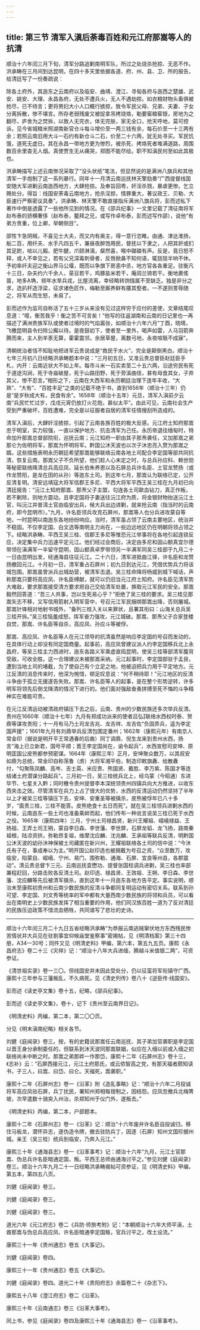 ```yaml
---
---
---
```

title: 第三节 清军入滇后荼毒百姓和元江府那嵩等人的抗清
---




顺治十六年闰三月下旬，清军分路追剿南明军队，所过之处烧杀抢掠、无恶不作。洪承畴在三月间到达昆明，在四十多天里依据各道、府、州、县、卫、所的报告，给清廷写了一份奏疏说：

除各土府外，其迤东之云南府以及临安、曲靖、澄江、寻甸各府与迤西之楚雄、武安、姚安、大理、永昌各府，无处不遭兵火，无人不遇劫掠。如衣粮财物头畜俱被抢尽，已不待言；更将男妇大小人口概行掳掠，致令军民父母、兄弟、夫妻、子女分离拆散，惨不堪言。所存老弱残废又被捉拿吊拷烧烙，勒要窖粮窖银，房地为之翻尽，庐舍为之焚拆，以致人无完衣，体无完肤，家无全口，抢天呼地，莫可控诉。见今省城粮米照湖南新官仓斗每斗增价至一两三钱有余，每石价至一十三两有余；若照云南旧用大斗一石约有新仓斗二石，价至二十六两，犹无处寻买。军民饥饿，道死无虚日。其在永昌一带地方更为惨烈，被杀死、拷烙死者堆满道路，周围数百余里杳无人烟。真使贾生无从痛哭，郑图不能尽绘。职不知滇民何至如此其极也。



洪承畴描写上述云南惨况采取了“没头状纸”笔法，但显然说的是满洲八旗兵和其他清军一手炮制了这一系列暴行。同年十一月清云南巡抚林天擎劾奏“广西提督线国安随大军进剿云南迤西地方，大肆抢掠。及奉旨回粤，奸淫杀戮，暴虐更惨。乞立赐处分。得旨：线国安荼毒云南地方，抢杀淫掠，情罪重大，著议政王、贝勒、大臣速行严察密议具奏”。洪承畴、林天擎不敢直接指斥满洲八旗兵将，彭而述私下著作中倒是透露了一些他所见到的情况。在《邵兵纪事》一文里记载了清征南将军赵布泰的骄横奢侈（赵布泰，鳌拜之兄，或写作卓布泰，彭而述写作邵），说他“有弟方贵重，位上卿，举朝侧目”。

邵性卞急阴贼，不喜见士大夫，而又内有奥主，得一意行恣睢。由通、津达淮扬，船二百，用纤夫、水手凡四五千，兼昼夜醉饱用民，督抚以下隶之，人把其骭或扪其足跗，啖以儿豭、肥牛腱，爪颐淋漓，粲然喜，喉中磔磔有声。反是，竟日怒不释，或人不幸见之，若有父兄深毒刺骨者，反唇掀鼻不知何语，辄狺狺半响不休。予初率纤夫迎之衡山界马公堰，既而以争旗下房恚中丞，地方官各各重足。驻衡凡十三日，杂夫约六千余人，莝豆若干，鸡豚盐米若干，庵闾兰锜若干。衡地裹傜苗，地多埆，频年水旱兵戎，比屋流离，幸经略转饷镪属不至缺乏。独是非分之求，选扒杆造浮梁，征求诸色匠作，梅勒至厮养鲜有餍其壑者。一不遂则詈辱随之，将军从而生怒，未易了。



彭而述作为监司自称活了五十三岁从来没有见过这样穷于应付的差使，文章结尾叹息道：“噫，衡苦我乎！衡之苦不可言矣！”他写的往返湖南和云南的日记里也一再描述了满洲贵族军队或使者过境时的气焰嚣张，如顺治十六年六月“丁酉，晓晴，飞檄昆明县令扫除公廨以待。是夜鼓初下，使者至一里外，喝声如雷，人马羽箭奔腾而来，主人到羊豕无算，霍霍震邻。余居草屋，离数弓地，永夜喧聒不成寐”。

清朝统治者恬不知耻地把进军云贵说成是“救民于水火”，完全是颠倒黑白。顺治十七年三月初八日经略洪承畴题本中说：“三月初五日，又准云贵总督臣赵廷臣手札，内开：云南近状大不如上年。每市斗米一石实卖至二十五六两，沿途穷民有死于道途沟涧，死于寺庙破屋，死于山路田野，死于旁溪曲径，甚有母食其女，子弃其父，惨不忍言。”相形之下，云南在大西军和永历朝廷治理下连年丰收，“大熟”、“大有”、“百姓丰足”之类的记载不绝于书，直到1656年（顺治十三年）仍是“是岁秋成大有，民食有余”。1658年（顺治十五年）元旦，清军入滇前夕云南“兵民忙忙过岁，戊戌元宵仍放灯火花炮，甚似太平”。由此可见，云南社会生产受到严重破坏，百姓遭难，完全是以征服者自居的清军任情搜刮所造成的。

清军入滇后，大肆奸淫掳掠，引起了云南各族百姓的极大反感。元江府土知府那嵩忠于明室，实力较强，一直以保护地方、抗击清军为己任。永历帝退往缅甸时，特命加升那嵩总督部院衔，巡抚云南；元江知府一职由其子那焘袭任，又加那嵩之弟那仑为佐明将军，那嵩为怀明将军。黔国公沐天波也以次子沐忠亮入赘为那嵩之婿。这些措施表明永历朝廷希望那嵩能够联络云南各地土司配合李定国等部共同抗清，恢复云南。那嵩父子不负所望，他们趁人心未定之时，与总兵孙应科、赖世勋等秘密联络降清总兵高应凤、延长伯朱养恩以及石屏总兵许名臣、土官龙赞扬（或作龙赞阳，是龙在田的从孙）等迤东土司。到这年七月，那嵩认为联络已定，公开反清复明。清安远靖寇大将军信郡王多尼、平西大将军平西王吴三桂在九月初已向清廷报告：“沅江土知府那嵩、那焘父子主盟，勾连各土司歃血钻刀，真正作叛，若不剿除，则地方震动。且李定国将子妻送往沅江府为质，将金银财物抬送沅江土官，叫沅江并普洱土官由临安出兵，候大兵出边进剿，就来抢云南（指当时的云南府，即今昆明市）。”九月，许名臣领兵攻克石屏州，那嵩等人也分兵进攻蒙自等地，一时昆明以南迤东各地纷纷响应。当时，清军虽占领了云南主要地区，统治并不稳固。不仅李定国、白文选等南明主力尚在，一些边远地区仍在明朝将领占领之下。经略洪承畴、平西王吴三桂、信郡王多尼等惟恐元江举事将在各地引起连锁反应，决定集中兵力迅速平定元江。他们经过会商后，决定由多尼和固山额真宜尔德带领在滇满军一半留守昆明，固山额真卓罗带领另一半满军同吴三桂部于九月二十一日由昆明出发，经通海县往征元江。二十六日，清军进抵曲江驿，许名臣和龙赞扬撤回元江。十月初一日，清军重占石屏州；初九日到达元江，凭借优势兵力将该城包围。那嵩虽曾派兵出城劫营，被清军击退。吴三桂命降将杨威到城下喊话，声称那嵩只要将高应凤、许名臣缚献，就可以仍旧当元江府土知府。许名臣见清军势大难敌，要求那嵩接受清方要求把自己交给清军处置，换取元江军民的安全。那嵩毅然回答道：“吾三人共事，岂以生死易心乎？”拒绝了吴三桂的要求。吴三桂见那嵩矢志不移，又写信用箭射入明军营中，号召元江军民捆绑那嵩出降，否则屠城。那嵩针锋相对地射书城外，“备列三桂入关以来罪状，且署其衔曰：山海关总兵吴三桂开拆。”吴三桂恼羞成怒，挥军奋力强攻，元江城破。那嵩、那焘父子合家登楼自焚，那嵩、许名臣等自杀，高应凤、孙应斗等被俘。

那嵩、高应凤、许名臣等人在元江领导的抗清虽然是响应李定国的号召而发动的，在具体行动上却没有同定国商量。起事前，高应凤曾建议派人约李定国移兵北上永昌府，等吴三桂主力西进时，迤东各路义军乘虚直捣昆明，使吴三桂等部清军腹背受敌，可收全胜。这一合理建议未被那嵩采纳。元江起事时，李定国部驻于孟艮，遭到当地土司的堵截，为了使自己有个立足之地，他被迫把兵力用于平定地方。元江反清的消息传来时，他深为惋惜，顿足叹息说：“何不稍待耶！”元江地区的反清斗争由于孤立无援遂告失败。那嵩、许名臣等人的起事，是在整个形势逆转，许多明军将领先后倒戈降清的情况下进行的。他们面对强敌奋勇拼搏至死不悔的斗争精神实在难能可贵。

在元江反清运动被清政府镇压下去之后，云南、贵州的少数民族还多次举兵反清。贵州在1660年（顺治十七年）九月有郑成功派来的使者吕弘联络水西权时泰、贺鼎等谋攻贵阳；十一月有马乃土司龙吉兆、龙吉祥、龙吉佐“负固弄兵，遥为李定国声援”；1661年九月有刘鼎举兵反清包围定番州；1662年（康熙元年）有南京人常金印（据说是明开平王常遇春的后裔）同丁调鼎、倪生龙来到贵州水西，扬言“海上已立新君，国号平顺；晋王李定国尚在，谕令起兵”，水西宣慰司安坤、原明匡国公皮熊都参预密谋。1664年（康熙三年）正月，安坤聚众数万，以其叔安如鼎为总统，常金印自称荡鲁（虏）大将军湘平伯，制造印敕旗纛、给散纛付，“勾聚陈凤麟、高岑、吉士英、米应贵、熊国贤、戴胜、李万紫、陈国才等连结诸土府潜谋分路起兵”。三月初一日，吴三桂统兵北上，经乌蒙（今昭通）东进毕节、七星关入黔；同时檄令贵州提督李本深统领贵州四镇兵向大方推进，以收东西夹击之效。尽管清军在兵力上占了很大的优势，水西的反清运动仍然坚持了半年以上才被吴三桂等镇压下去，安坤、安重圣等被擒杀，皮熊被俘年已八十多岁，“面责三桂，三桂不能答。皮熊绝食十五日而死”。就在吴三桂领兵进剿水西的时候，云南迤东一些土司也准备乘衅而起，他们传布一种讹言说吴三桂已死于水西之役。1665年（康熙四年）三月，宁州土司禄昌贤，新兴王耀祖、嶍峨禄益、王扬祖、王弄土司王朔，蒙自李日森、李世藩、李世屏，石屏龙韬、龙飞扬，路南秦祖根，陆凉资拱，弥勒昂复祖，维摩沈应麟、沈兆麟、王承祖等联兵反清，明黔国公沐天波的幼孙沐神保被土司藏匿在新兴州，王耀祖联络各土司的信中说：“今沐氏有子在，事成奉以为主。”明开国公赵印选也被拥戴为号召之资，“众至数万，攻临安，陷蒙自、嶍峨、宁州、易门，围弥勒、通海、石屏、宜良等州县，各郡震动”。清云贵总督卞三元、云南巡抚袁懋功、提督张国柱调兵进剿，吴三桂也率部兼程赶回，分路击败各反清土司。赵印选、禄昌贤、王效祖、王朔、李日森、李世藩、沈应麟等先后被清军擒杀，直到这年十一月迤东各地方告平定。事实说明，顺治末至康熙初贵州和云南少数民族的反清斗争都同复明运动有密切关系。联系到孙可望、李定国、刘文秀等统率的军中都有大量西南少数民族的将领和兵员，可以看出在南明史上少数民族发挥了相当重要的作用，他们同汉族百姓一道为了反对清廷的民族压迫政策不惜流血牺牲，共同谱写了悲壮的史诗。



* * *



顺治十六年闰三月二十九日五省经略洪承畴“为恭报云南逃贼窜伏地方东西残民惨苦情状并大兵见在驻劄事宜仰候庙堂鉴察事”密揭帖，见《明清档案》第三十四册，A34—30号；同件又见《明清史料》甲编，第六本，第五九五页。康熙《永昌府志》卷二十三《灾祥》记：“顺治十八年大兵进缅，腾越斗米值银二两”，可资参证。 ​​​​​​​​​



《清世祖实录》卷一三〇。但线国安并未因此受处分，仍以征蛮将军衔镇守广西。康熙十三年参与三藩叛乱，不久病死。见《清史列传》卷八十《逆臣传·线国安》。 ​​​​​​​​​



彭而述《读史亭文集》卷十五，纪略，《邵兵纪事》。 ​​​​​​​​​



彭而述《读史亭文集》，卷十，记下《贵州至云南界日记》。 ​​​​​​​​​



《明清史料》丙编，第二本，第二〇〇页。 ​​​​​​​​​



分见《明末滇南纪略》相关各节。 ​​​​​​​​​



刘健《庭闻录》卷三。按，有的史籍说那嵩任云南巡抚、其子弟加官袭职是李定国以晋王身分承制委任的，但联系到沐天波同那嵩联姻，似应在入缅以前或入缅之初联络尚未中断之时。那嵩之弟那㟆一作那岱，康熙十二年《石屏州志》卷十三，《志补》云：“石屏西接元江，元江土府那氏，或云侬智高之党，有那天福者颇知读书，子三人，曰嵩、曰岱、曰仑。天福死，嵩袭职。” ​​​​​​​​​



康熙十二年《石屏州志》卷一《沿革》附《造乱事略》记：“顺治十六年二月投诚将军高应凤驻石屏，兵丁扰民，署知州郑相每钳制之，因结怨。应凤忽撤兵北梅箐坡，次早遣数十骑突入州治，杀郑知州于仪门外，遂叛去。” ​​​​​​​​​



《明清史料》丙编，第二本，户部题本。 ​​​​​​​​​



康熙十二年《石屏州志》卷一《沿革》记：顺治“十六年废弁许名臣自投诚归，移住马板龙，潜怀异志，遂伪造令牌，撤去驻防兵丁，因逐（石屏）知州文国珍据州城。亲王（吴三桂）统兵到临安，乃奔入元江。” ​​​​​​​​​



康熙三十年《通海县志》卷一《沿革事考》记：顺治十六年“九月，元江土官那嵩、伪总兵许名臣暗通定国，叛。平西王总师由通海讨平之。”参见刘健《庭闻录》卷三。顺治十六年九月二十一日经略洪承畴揭帖可资参证，见《明清史料》甲编，第五本，第四五八页。 ​​​​​​​​​



刘健《庭闻录》卷三。 ​​​​​​​​​



刘健《庭闻录》卷三。 ​​​​​​​​​



刘健《庭闻录》卷三。 ​​​​​​​​​



道光六年《元江府志》卷二《兵防·师旅考附》记：“本朝顺治十六年大师平滇，土酋那嵩与伪总兵高应凤、许名臣暗通李定国叛，官兵讨平之，改土设流。” ​​​​​​​​​



康熙三十一年《贵州通志》卷五《大事记》。 ​​​​​​​​​



刘健《庭闻录》卷四。 ​​​​​​​​​



康熙三十一年《贵州通志》卷五《大事记》。 ​​​​​​​​​



刘健《庭闻录》卷四。道光二十年《贵阳府志》余篇卷二十《杂志下》。 ​​​​​​​​​



康熙五十八年《澄江府志》卷二《沿革》。 ​​​​​​​​​



康熙三十年《云南通志》卷三《沿革大事考》。 ​​​​​​​​​



同上书，参见《庭闻录》卷四及康熙三十年《通海县志》卷一《沿革事考》。 ​​​​​​​​​